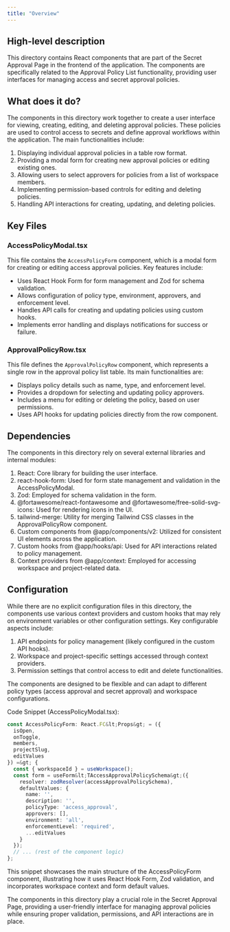 ```yaml
---
title: "Overview"
---
```


## High-level description
This directory contains React components that are part of the Secret Approval Page in the frontend of the application. The components are specifically related to the Approval Policy List functionality, providing user interfaces for managing access and secret approval policies.

## What does it do?
The components in this directory work together to create a user interface for viewing, creating, editing, and deleting approval policies. These policies are used to control access to secrets and define approval workflows within the application. The main functionalities include:

1. Displaying individual approval policies in a table row format.
2. Providing a modal form for creating new approval policies or editing existing ones.
3. Allowing users to select approvers for policies from a list of workspace members.
4. Implementing permission-based controls for editing and deleting policies.
5. Handling API interactions for creating, updating, and deleting policies.

## Key Files

### AccessPolicyModal.tsx
This file contains the `AccessPolicyForm` component, which is a modal form for creating or editing access approval policies. Key features include:

- Uses React Hook Form for form management and Zod for schema validation.
- Allows configuration of policy type, environment, approvers, and enforcement level.
- Handles API calls for creating and updating policies using custom hooks.
- Implements error handling and displays notifications for success or failure.

### ApprovalPolicyRow.tsx
This file defines the `ApprovalPolicyRow` component, which represents a single row in the approval policy list table. Its main functionalities are:

- Displays policy details such as name, type, and enforcement level.
- Provides a dropdown for selecting and updating policy approvers.
- Includes a menu for editing or deleting the policy, based on user permissions.
- Uses API hooks for updating policies directly from the row component.

## Dependencies
The components in this directory rely on several external libraries and internal modules:

1. React: Core library for building the user interface.
2. react-hook-form: Used for form state management and validation in the AccessPolicyModal.
3. Zod: Employed for schema validation in the form.
4. @fortawesome/react-fontawesome and @fortawesome/free-solid-svg-icons: Used for rendering icons in the UI.
5. tailwind-merge: Utility for merging Tailwind CSS classes in the ApprovalPolicyRow component.
6. Custom components from @app/components/v2: Utilized for consistent UI elements across the application.
7. Custom hooks from @app/hooks/api: Used for API interactions related to policy management.
8. Context providers from @app/context: Employed for accessing workspace and project-related data.

## Configuration
While there are no explicit configuration files in this directory, the components use various context providers and custom hooks that may rely on environment variables or other configuration settings. Key configurable aspects include:

1. API endpoints for policy management (likely configured in the custom API hooks).
2. Workspace and project-specific settings accessed through context providers.
3. Permission settings that control access to edit and delete functionalities.

The components are designed to be flexible and can adapt to different policy types (access approval and secret approval) and workspace configurations.

Code Snippet (AccessPolicyModal.tsx):
```typescript
const AccessPolicyForm: React.FC&lt;Props&gt; = ({
  isOpen,
  onToggle,
  members,
  projectSlug,
  editValues
}) =&gt; {
  const { workspaceId } = useWorkspace();
  const form = useForm&lt;TAccessApprovalPolicySchema&gt;({
    resolver: zodResolver(accessApprovalPolicySchema),
    defaultValues: {
      name: '',
      description: '',
      policyType: 'access_approval',
      approvers: [],
      environment: 'all',
      enforcementLevel: 'required',
      ...editValues
    }
  });
  // ... (rest of the component logic)
};
```

This snippet showcases the main structure of the AccessPolicyForm component, illustrating how it uses React Hook Form, Zod validation, and incorporates workspace context and form default values.

The components in this directory play a crucial role in the Secret Approval Page, providing a user-friendly interface for managing approval policies while ensuring proper validation, permissions, and API interactions are in place.